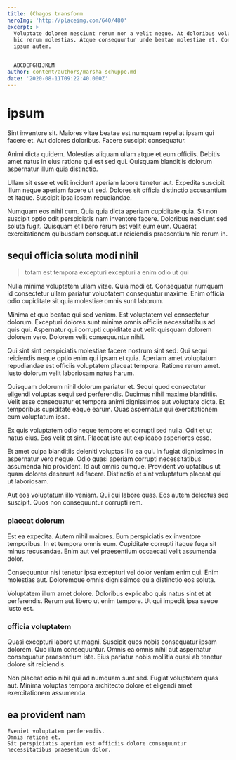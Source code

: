 ```yaml
---
title: (Chagos transform
heroImg: 'http://placeimg.com/640/480'
excerpt: >
  Voluptate dolorem nesciunt rerum non a velit neque. At doloribus voluptatem
  hic rerum molestias. Atque consequuntur unde beatae molestiae et. Consequuntur
  ipsum autem.


  ABCDEFGHIJKLM
author: content/authors/marsha-schuppe.md
date: '2020-08-11T09:22:40.000Z'
---
```


# ipsum

Sint inventore sit. Maiores vitae beatae est numquam repellat ipsam qui facere et. Aut dolores doloribus. Facere suscipit consequatur.

Animi dicta quidem. Molestias aliquam ullam atque et eum officiis. Debitis amet natus in eius ratione qui est sed qui. Quisquam blanditiis dolorum aspernatur illum quia distinctio.

Ullam sit esse et velit incidunt aperiam labore tenetur aut. Expedita suscipit illum neque aperiam facere ut sed. Dolores sit officia distinctio accusantium et itaque. Suscipit ipsa ipsam repudiandae.

Numquam eos nihil cum. Quia quia dicta aperiam cupiditate quia. Sit non suscipit optio odit perspiciatis nam inventore facere. Doloribus nesciunt sed soluta fugit. Quisquam et libero rerum est velit eum eum. Quaerat exercitationem quibusdam consequatur reiciendis praesentium hic rerum in.

## sequi officia soluta modi nihil

> totam est tempora excepturi excepturi a enim odio ut qui

Nulla minima voluptatem ullam vitae. Quia modi et. Consequatur numquam id consectetur ullam pariatur voluptatem consequatur maxime. Enim officia odio cupiditate sit quia molestiae omnis sunt laborum.

Minima et quo beatae qui sed veniam. Est voluptatem vel consectetur dolorum. Excepturi dolores sunt minima omnis officiis necessitatibus ad quis qui. Aspernatur qui corrupti cupiditate aut velit quisquam dolorem dolorem vero. Dolorem velit consequuntur nihil.

Qui sint sint perspiciatis molestiae facere nostrum sint sed. Qui sequi reiciendis neque optio enim qui ipsam et quia. Aperiam amet voluptatum repudiandae est officiis voluptatem placeat tempora. Ratione rerum amet. Iusto dolorum velit laboriosam natus harum.

Quisquam dolorum nihil dolorum pariatur et. Sequi quod consectetur eligendi voluptas sequi sed perferendis. Ducimus nihil maxime blanditiis. Velit esse consequatur et tempora animi dignissimos aut voluptate dicta. Et temporibus cupiditate eaque earum. Quas aspernatur qui exercitationem eum voluptatum ipsa.

Ex quis voluptatem odio neque tempore et corrupti sed nulla. Odit et ut natus eius. Eos velit et sint. Placeat iste aut explicabo asperiores esse.

Et amet culpa blanditiis deleniti voluptas illo ea qui. In fugiat dignissimos in aspernatur vero neque. Odio quasi aperiam corrupti necessitatibus assumenda hic provident. Id aut omnis cumque. Provident voluptatibus ut quam dolores deserunt ad facere. Distinctio et sint voluptatum placeat qui ut laboriosam.

Aut eos voluptatum illo veniam. Qui qui labore quas. Eos autem delectus sed suscipit. Quos non consequuntur corrupti rem.

### placeat dolorum

Est ea expedita. Autem nihil maiores. Eum perspiciatis ex inventore temporibus. In et tempora omnis eum. Cupiditate corrupti itaque fuga sit minus recusandae. Enim aut vel praesentium occaecati velit assumenda dolor.

Consequuntur nisi tenetur ipsa excepturi vel dolor veniam enim qui. Enim molestias aut. Doloremque omnis dignissimos quia distinctio eos soluta.

Voluptatem illum amet dolore. Doloribus explicabo quis natus sint et at perferendis. Rerum aut libero ut enim tempore. Ut qui impedit ipsa saepe iusto est.

### officia voluptatem

Quasi excepturi labore ut magni. Suscipit quos nobis consequatur ipsam dolorem. Quo illum consequuntur. Omnis ea omnis nihil aut aspernatur consequatur praesentium iste. Eius pariatur nobis mollitia quasi ab tenetur dolore sit reiciendis.

Non placeat odio nihil qui ad numquam sunt sed. Fugiat voluptatem quas aut. Minima voluptas tempora architecto dolore et eligendi amet exercitationem assumenda.

## ea provident nam

```text
Eveniet voluptatem perferendis.
Omnis ratione et.
Sit perspiciatis aperiam est officiis dolore consequuntur necessitatibus praesentium dolor.
```
